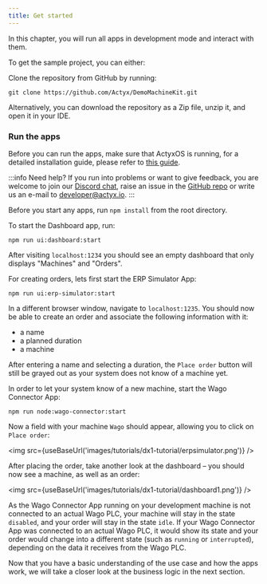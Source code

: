 ```yaml
---
title: Get started
---
```



In this chapter, you will run all apps in development mode and interact with them.

To get the sample project, you can either:

Clone the repository from GitHub by running:

```text
git clone https://github.com/Actyx/DemoMachineKit.git
```

Alternatively, you can download the repository as a Zip file, unzip it, and open it in your IDE.

<DownloadLink cta="Download" link="https://github.com/Actyx/DemoMachineKit/archive/master.zip" />

### Run the apps

Before you can run the apps, make sure that ActyxOS is running, for a detailed installation guide, please refer to [this guide](../../how-to/local-development/install-actyx.mdx).

:::info Need help?
If you run into problems or want to give feedback, you are welcome to join our [Discord chat](https://discord.gg/262yJhc), raise an issue in the [GitHub repo](https://github.com/Actyx/DemoMachineKit/issues) or write us an e-mail to developer@actyx.io.
:::

Before you start any apps, run `npm install` from the root directory.

To start the Dashboard app, run:

```text
npm run ui:dashboard:start
```

After visiting `localhost:1234` you should see an empty dashboard that only displays "Machines" and "Orders".

For creating orders, lets first start the ERP Simulator App:

```text
npm run ui:erp-simulator:start
```

In a different browser window, navigate to `localhost:1235`. You should now be able to create an order and associate the following information with it:

- a name
- a planned duration
- a machine

After entering a name and selecting a duration, the `Place order` button will still be grayed out as your system does not know of a machine yet.

In order to let your system know of a new machine, start the Wago Connector App:

```text
npm run node:wago-connector:start
```

Now a field with your machine `Wago` should appear, allowing you to click on `Place order`:

<img src={useBaseUrl('images/tutorials/dx1-tutorial/erpsimulator.png')} />

After placing the order, take another look at the dashboard – you should now see a machine, as well as an order:

<img src={useBaseUrl('images/tutorials/dx1-tutorial/dashboard1.png')} />

As the Wago Connector App running on your development machine is not connected to an actual Wago PLC, your machine will stay in the state `disabled`, and your order will stay in the state `idle`. If your Wago Connector App was connected to an actual Wago PLC, it would show its state and your order would change into a different state (such as `running` or `interrupted`), depending on the data it receives from the Wago PLC.

Now that you have a basic understanding of the use case and how the apps work, we will take a closer look at the business logic in the next section.
